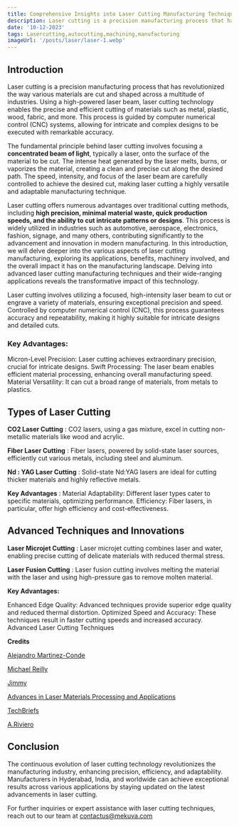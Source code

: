 ```yaml
---
title: Comprehensive Insights into Laser Cutting Manufacturing Techniques
description: Laser cutting is a precision manufacturing process that has revolutionized the way various materials are cut and shaped across a multitude of industries. Using a high-powered laser beam, laser cutting technology enables the precise and efficient cutting of materials such as metal, plastic, wood, fabric, and more. This process is guided by computer numerical control (CNC) systems, allowing for intricate and complex designs to be executed with remarkable accuracy.
date: '10-12-2023'
tags: Lasercutting,autocutting,machining,manufacturing
imageUrl: '/posts/laser/laser-1.webp'
---
```


## Introduction

Laser cutting is a precision manufacturing process that has revolutionized the way various materials are cut and shaped across a multitude of industries. Using a high-powered laser beam, laser cutting technology enables the precise and efficient cutting of materials such as metal, plastic, wood, fabric, and more. This process is guided by computer numerical control (CNC) systems, allowing for intricate and complex designs to be executed with remarkable accuracy.

The fundamental principle behind laser cutting involves focusing a **concentrated beam of light**, typically a laser, onto the surface of the material to be cut. The intense heat generated by the laser melts, burns, or vaporizes the material, creating a clean and precise cut along the desired path. The speed, intensity, and focus of the laser beam are carefully controlled to achieve the desired cut, making laser cutting a highly versatile and adaptable manufacturing technique.

<ArticleImage src="/posts/laser/laser-2.webp" />

Laser cutting offers numerous advantages over traditional cutting methods, including **high precision, minimal material waste, quick production speeds, and the ability to cut intricate patterns or designs**. This process is widely utilized in industries such as automotive, aerospace, electronics, fashion, signage, and many others, contributing significantly to the advancement and innovation in modern manufacturing. In this introduction, we will delve deeper into the various aspects of laser cutting manufacturing, exploring its applications, benefits, machinery involved, and the overall impact it has on the manufacturing landscape.
Delving into advanced laser cutting manufacturing techniques and their wide-ranging applications reveals the transformative impact of this technology.

Laser cutting involves utilizing a focused, high-intensity laser beam to cut or engrave a variety of materials, ensuring exceptional precision and speed. Controlled by computer numerical control (CNC), this process guarantees accuracy and repeatability, making it highly suitable for intricate designs and detailed cuts.

### Key Advantages:

Micron-Level Precision: Laser cutting achieves extraordinary precision, crucial for intricate designs.
Swift Processing: The laser beam enables efficient material processing, enhancing overall manufacturing speed.
Material Versatility: It can cut a broad range of materials, from metals to plastics.

## Types of Laser Cutting

**CO2 Laser Cutting** : CO2 lasers, using a gas mixture, excel in cutting non-metallic materials like wood and acrylic.

<ArticleImage src="/posts/laser/laser-3.webp" />

**Fiber Laser Cutting** : Fiber lasers, powered by solid-state laser sources, efficiently cut various metals, including steel and aluminum.

<ArticleImage src="/posts/laser/laser-4.webp" />

**Nd : YAG Laser Cutting** : Solid-state Nd:YAG lasers are ideal for cutting thicker materials and highly reflective metals.

<ArticleImage src="/posts/laser/laser-5.webp" />

**Key Advantages** : Material Adaptability: Different laser types cater to specific materials, optimizing performance.
Efficiency: Fiber lasers, in particular, offer high efficiency and cost-effectiveness.

## Advanced Techniques and Innovations

**Laser Microjet Cutting** : Laser microjet cutting combines laser and water, enabling precise cutting of delicate materials with reduced thermal stress.

<ArticleImage src="/posts/laser/laser-6.webp" />

**Laser Fusion Cutting** : Laser fusion cutting involves melting the material with the laser and using high-pressure gas to remove molten material.

<ArticleImage src="/posts/laser/laser-7.webp" />

**Key Advantages:**

Enhanced Edge Quality: Advanced techniques provide superior edge quality and reduced thermal distortion.
Optimized Speed and Accuracy: These techniques result in faster cutting speeds and increased accuracy.
Advanced Laser Cutting Techniques


**Credits**

[Alejandro Martinez-Conde](https://www.researchgate.net/figure/Diagram-of-CO2-laser-cutting-assisted-by-a-gas-with-all-principal-parts-involved-in-the_fig1_316263580)

[Michael Reilly](https://www.quora.com/If-laser-processes-are-from-a-few-percent-to-maybe-20-percent-why-not-skip-the-laser-part-and-just-collimate-focus-the-source-light-directly-for-burning-and-cutting)

[Jimmy](https://www.stylecnc.com/industry-news/Fiber-laser-cutting-machine-precision-analysis.html)

[Advances in Laser Materials Processing and Applications](https://www.mdpi.com/1996-1944/15/24/8998)

[TechBriefs](https://www.techbriefs.com/component/content/article/tb/supplements/ptb/features/applications/12118)

[A.Riviero](https://www.sciencedirect.com/science/article/pii/S0141635917301599)

## Conclusion

The continuous evolution of laser cutting technology revolutionizes the manufacturing industry, enhancing precision, efficiency, and adaptability. Manufacturers in Hyderabad, India, and worldwide can achieve exceptional results across various applications by staying updated on the latest advancements in laser cutting.

For further inquiries or expert assistance with laser cutting techniques, reach out to our team at [contactus@mekuva.com](mailto:contactus@mekuva.com?subject=Product%20%2F%20Service%20Inquiry)
